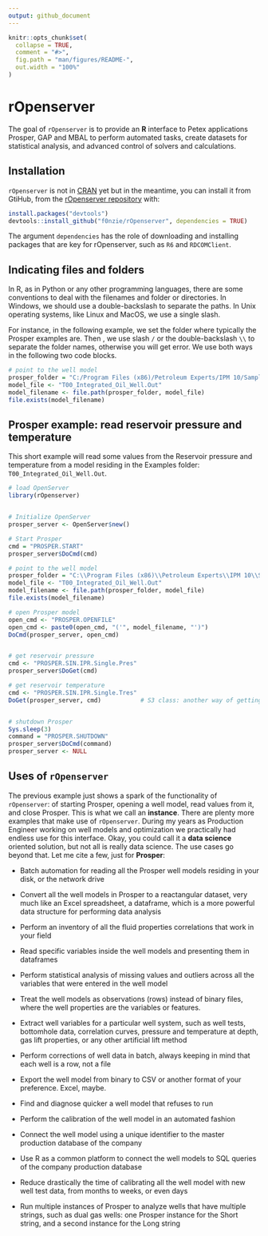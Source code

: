 ```yaml
---
output: github_document
---
```


<!-- README.md is generated from README.Rmd. Please edit that file -->

```r
knitr::opts_chunk$set(
  collapse = TRUE,
  comment = "#>",
  fig.path = "man/figures/README-",
  out.width = "100%"
)
```

# rOpenserver

The goal of `rOpenserver` is to provide an **R** interface to Petex applications Prosper, GAP and MBAL to perform automated tasks, create datasets for statistical analysis, and advanced control of solvers and calculations.


## Installation
`rOpenserver` is not in [CRAN](https://cran.r-project.org/) yet but in the meantime, you can install it from  GtiHub, from the [rOpenserver repository](https://github.com/f0nzie/rOpenserver) with:

```r
install.packages("devtools")
devtools::install_github("f0nzie/rOpenserver", dependencies = TRUE)
```

The argument `dependencies` has the role of downloading and installing packages that are key for rOpenserver, such as `R6` and `RDCOMClient`.


## Indicating files and folders
In R, as in Python or any other programming languages, there are some conventions to deal with the filenames and folder or directories. In Windows, we should use a double-backslash to separate the paths. In Unix operating systems, like Linux and MacOS, we use a single slash.

For instance, in the following example, we set the folder where typically the Prosper examples are. Then , we use slash `/` or the double-backslash `\\` to separate the folder names, otherwise you will get error. We use both ways in the following two code blocks.

```r
# point to the well model
prosper_folder = "C:/Program Files (x86)/Petroleum Experts/IPM 10/Samples/prosper"
model_file <- "T00_Integrated_Oil_Well.Out"
model_filename <- file.path(prosper_folder, model_file)
file.exists(model_filename)
```


## Prosper example: read reservoir pressure and temperature
This short example will read some values from the Reservoir pressure and temperature from a model residing in the Examples folder: `T00_Integrated_Oil_Well.Out`.

```r
# load OpenServer
library(rOpenserver)


# Initialize OpenServer
prosper_server <- OpenServer$new()

# Start Prosper
cmd = "PROSPER.START"
prosper_server$DoCmd(cmd)

# point to the well model
prosper_folder = "C:\\Program Files (x86)\\Petroleum Experts\\IPM 10\\Samples\\prosper"
model_file <- "T00_Integrated_Oil_Well.Out"
model_filename <- file.path(prosper_folder, model_file)
file.exists(model_filename)

# open Prosper model
open_cmd <- "PROSPER.OPENFILE"
open_cmd <- paste0(open_cmd, "('", model_filename, "')")
DoCmd(prosper_server, open_cmd)


# get reservoir pressure
cmd <- "PROSPER.SIN.IPR.Single.Pres"
prosper_server$DoGet(cmd)

# get reservoir temperature
cmd <- "PROSPER.SIN.IPR.Single.Tres"
DoGet(prosper_server, cmd)           # S3 class: another way of getting values


# shutdown Prosper
Sys.sleep(3)
command = "PROSPER.SHUTDOWN"
prosper_server$DoCmd(command)
prosper_server <- NULL
```


## Uses of `rOpenserver`
The previous example just shows a spark of the functionality of `rOpenserver`: of starting Prosper, opening a well model, read values from it, and close Prosper. This is what we call an **instance**. There are plenty more examples that make use of `rOpenserver`. During my years as Production Engineer working on well models and optimization we practically had endless use for this interface. Okay, you could call it a **data science** oriented solution, but not all is really data science. The use cases go beyond that. Let me cite a few, just for **Prosper**:

* Batch automation for reading all the Prosper well models residing in your disk, or the network drive

* Convert all the well models in Prosper to a reactangular dataset, very much like an Excel spreadsheet, a dataframe, which is a more powerful data structure for performing data analysis

* Perform an inventory of all the fluid properties correlations that work in your field

* Read specific variables inside the well models and presenting them in dataframes

* Perform statistical analysis of missing values and outliers across all the variables that were entered in the well model

* Treat the well models as observations (rows) instead of binary files, where the well properties are the variables or features.

* Extract well variables for a particular well system, such as well tests, bottomhole data, correlation curves, pressure and temperature at depth, gas lift properties, or any other artificial lift method

* Perform corrections of well data in batch, always keeping in mind that each well is a row, not a file

* Export the well model from binary to CSV or another format of your preference. Excel, maybe.

* Find and diagnose quicker a well model that refuses to run

* Perform the calibration of the well model in an automated fashion

* Connect the well model using a unique identifier to the master production database of the company

* Use R as a common platform to connect the well models to SQL queries of the company production database

* Reduce drastically the time of calibrating all the well model with new well test data, from months to weeks, or even days

* Run multiple instances of Prosper to analyze wells that have multiple strings, such as dual gas wells: one Prosper instance for the Short string, and a second instance for the Long string











